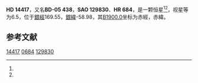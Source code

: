 {{Starbox begin
| name = HD 14417
}}
{{Starbox observe
| epoch = [[J2000.0|J2000.0]]
| constell = {{星座名待查}}<ref name=SIMBAD>{{cite web
 | url=http://simbad.u-strasbg.fr/simbad/sim-id?Ident=HR+684
 | title =Pulsating variable Star
 | publisher=Centre de Données astronomiques de Strasbourg
 | work=SIMBAD
 | accessdate=2012-07-13}}</ref><ref name=DATA>{{cite web
 | url=http://vizier.u-strasbg.fr/viz-bin/VizieR-5?-out.add=.&-source=5050&-corr=PK=HR&-out.max=9999&HR=684
 | title=VizieR Detailed Page
 | accessdate=2012-07-13
 | archive-url=https://web.archive.org/web/20160305022250/http://vizier.u-strasbg.fr/viz-bin/VizieR-5?-out.add=.&-source=5050&-corr=PK=HR&-out.max=9999&HR=684
 | archive-date=2016-03-05
 | dead-url=yes
 }}</ref>
| 星官 = 
| ra = {{RA|2|19|40.8}}<ref name=SIMBAD /><ref name=DATA />
| dec = {{DEC|-4|20|44}}<ref name=SIMBAD /><ref name=DATA />
| appmag_v = 6.5<ref name=SIMBAD /><ref name=DATA />
}}
{{Starbox character
| class = A3V<ref name=SIMBAD /><ref name=DATA />
| b-v = 0.08<ref name=SIMBAD /><ref name=DATA />
| u-b = 0.09<ref name=SIMBAD /><ref name=DATA />
| r-i = <ref name=SIMBAD /><ref name=DATA />
| variable = 
}}
{{Starbox astrometry
| radial_v = 0.09
| prop_mo_ra = 18
| parallax = 
| p_error = 
}}
{{Starbox catalog
| names =BD-05 438，[[SAO星表|SAO]] 129830，[[HD星表|HD]] 14417，[[HR星表|HR]] 684}}
{{Starbox reference |Simbad=HR+684}}
{{Starbox end}}

'''HD 14417'''，又名'''BD-05 438'''，'''SAO 129830'''、'''HR 684'''，是一颗恒星<ref name=SIMBAD /><ref name=DATA />，视星等为6.5，位于[[銀道座標系|銀經]]169.55，[[銀道座標系|銀緯]]-58.98，其[[B1900.0|B1900.0]]坐标为赤經{{RA|2|14|39.2}}，赤緯{{DEC|-4|-58.98|20}}。

== 参考文献 ==
{{reflist}}

{{star-stub}}

[[Category:HD和HDE天體|14417]]
[[Category:HR天體|0684]]
[[Category:SAO天體|129830]]
